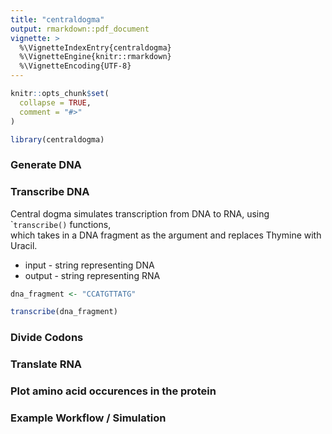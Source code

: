 ```yaml
---
title: "centraldogma"
output: rmarkdown::pdf_document
vignette: >
  %\VignetteIndexEntry{centraldogma}
  %\VignetteEngine{knitr::rmarkdown}
  %\VignetteEncoding{UTF-8}
---
```


```r
knitr::opts_chunk$set(
  collapse = TRUE,  
  comment = "#>"
)
```

```r
library(centraldogma)
```

### Generate DNA


### Transcribe DNA

Central dogma simulates transcription from DNA to RNA, using ```transcribe()`` functions,   
which takes in a DNA fragment as the argument and replaces Thymine with Uracil. 

* input - string representing DNA
* output - string representing RNA

```r
dna_fragment <- "CCATGTTATG"

transcribe(dna_fragment)
```



### Divide Codons

### Translate RNA

### Plot amino acid occurences in the protein 


### Example Workflow / Simulation
